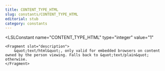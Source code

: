 ```yaml
---
title: CONTENT_TYPE_HTML
slug: constants/CONTENT_TYPE_HTML
editorial: stub
category: constants
---
```


<LSLConstant
	name="CONTENT_TYPE_HTML"
	type="integer"
	value="1"
>
	<Fragment slot="description">
		&quot;text/html&quot;, only valid for embedded browsers on content owned by the person viewing. Falls back to &quot;text/plain&quot; otherwise.
	</Fragment>
</LSLConstant>

